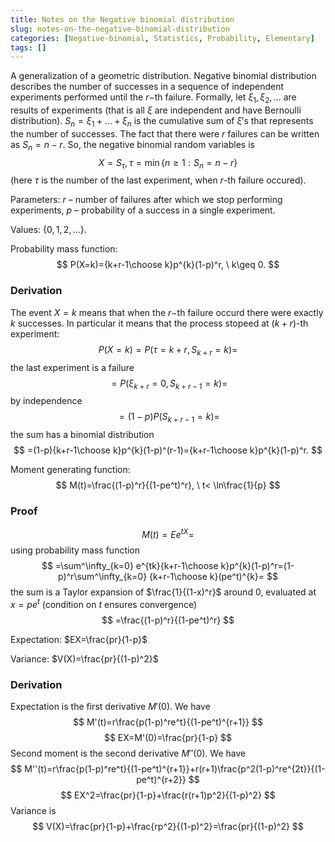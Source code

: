```yaml
---
title: Notes on the Negative binomial distribution
slug: notes-on-the-negative-binomial-distribution
categories: [Negative-binomial, Statistics, Probability, Elementary]
tags: []
---
```


A generalization of a geometric distribution. Negative binomial distribution describes the number of successes in a sequence of independent experiments performed until the  $r-$th failure. Formally, let $\xi_1,\xi_2,\ldots$ are results of experiments (that is all $\xi$ are independent and have Bernoulli distribution). $S_n=\xi_1+\ldots+\xi_n$ is the cumulative sum of $\xi'$s that represents the number of successes. The fact that there were $r$ failures can be written as $S_n=n-r.$ So, the negative binomial random variables is 
$$
X=S_\tau, \tau=\min\{n\geq 1:S_n=n-r\}
$$
(here $\tau$ is the number of the last experiment, when $r$-th failure occured).


Parameters: $r$ -- number of failures after which we stop performing experiments, $p$ -- probability of a success in a single experiment.

Values: $\{0,1,2,\ldots\}.$

Probability mass function:
$$
P(X=k)={k+r-1\choose k}p^{k}(1-p)^r, \ k\geq 0.
$$

### Derivation

The event $X=k$ means that when the $r-$th failure occurd there were exactly $k$ successes. In particular it means that the process stopeed at $(k+r)$-th experiment:
$$
P(X=k)=P(\tau=k+r, S_{k+r}=k)=
$$
the last experiment is a failure
$$
=P(\xi_{k+r}=0, S_{k+r-1}=k)=
$$
by independence
$$
=(1-p)P(S_{k+r-1}=k)=
$$
the sum has a binomial distribution
$$
=(1-p){k+r-1\choose k}p^{k}(1-p)^(r-1)={k+r-1\choose k}p^{k}(1-p)^r.
$$


Moment generating function:
$$
M(t)=\frac{(1-p)^r}{(1-pe^t)^r}, \ t<
\ln\frac{1}{p}
$$


### Proof

$$
M(t)=Ee^{tX}=
$$
using probability mass function
$$
=\sum^\infty_{k=0} e^{tk}{k+r-1\choose k}p^{k}(1-p)^r=(1-p)^r\sum^\infty_{k=0} {k+r-1\choose k}(pe^t)^{k}=
$$
the sum is a Taylor expansion of $\frac{1}{(1-x)^r}$ around $0,$ evaluated at $x=pe^t$ (condition on $t$ ensures convergence)
$$
=\frac{(1-p)^r}{(1-pe^t)^r}
$$

Expectation: $EX=\frac{pr}{1-p}$

Variance: $V(X)=\frac{pr}{(1-p)^2}$

### Derivation

Expectation is the first derivative $M'(0).$ We have 
$$
M'(t)=r\frac{p(1-p)^re^t}{(1-pe^t)^{r+1}}
$$
$$
EX=M'(0)=\frac{pr}{1-p}
$$
Second moment is the second derivative $M''(0).$ We have 
$$
M''(t)=r\frac{p(1-p)^re^t}{(1-pe^t)^{r+1}}+r(r+1)\frac{p^2(1-p)^re^{2t}}{(1-pe^t)^{r+2}}
$$
$$
EX^2=\frac{pr}{1-p}+\frac{r(r+1)p^2}{(1-p)^2}
$$
Variance is 
$$
V(X)=\frac{pr}{1-p}+\frac{rp^2}{(1-p)^2}=\frac{pr}{(1-p)^2}
$$


